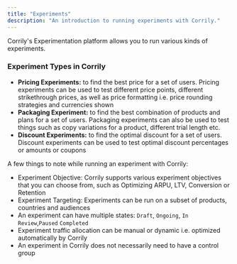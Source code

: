 ```yaml
---
title: "Experiments"
description: "An introduction to running experiments with Corrily."
---
```


Corrily's Experimentation platform allows you to run various kinds of experiments.

<h3> Experiment Types in Corrily </h3>

* **Pricing Experiments:** to find the best price for a set of users. Pricing experiments can be used to test different price
points, different strikethrough prices, as well as price formatting i.e. price rounding strategies and currencies shown
* **Packaging Experiment:** to find the best combination of products and plans for a set of users. Packaging experiments
can also be used to test things such as copy variations for a product, different trial length etc.
* **Discount Experiments:** to find the optimal discount for a set of users. Discount experiments can be used to test optimal
discount percentages or amounts  or coupons

A few things to note while running an experiment with Corrily:

* Experiment Objective: Corrily supports various experiment objectives that you can choose from, such as
Optimizing ARPU, LTV, Conversion or Retention
* Experiment Targeting: Experiments can be run on a subset of products, countries and audiences
* An experiment can have multiple states: `Draft`, `Ongoing`, `In Review`,`Paused` `Completed`
* Experiment traffic allocation can be manual or dynamic i.e. optimized automatically by Corrily
* An experiment in Corrily does not necessarily need to have a control group